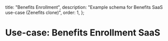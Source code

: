   title: "Benefits Enrollment",
  description: "Example schema for Benefits SaaS use-case (Zenefits clone)",
  order: 1,
};

# Use-case: Benefits Enrollment SaaS
